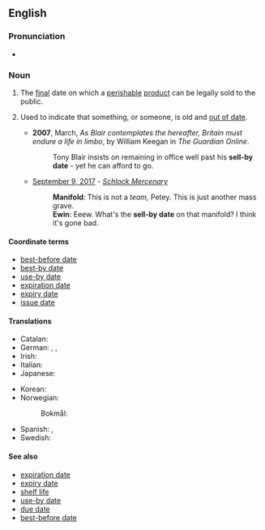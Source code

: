 ==English==

===Pronunciation===
* {{audio|En-au-sell-by date.ogg|Audio (AU)|lang=en}}

===Noun===
{{en-noun|head=[[sell]]-[[by]] [[date]]}}

# The [[final]] date on which a [[perishable]] [[product]] can be legally sold to the public.
# {{lb|en|idiomatic|by extension}} Used to indicate that something, or someone, is old and [[out of date]].
#* '''2007''', March, ''As Blair contemplates the hereafter, Britain must endure a life in limbo'', by William Keegan in ''The Guardian Online''.
#*: Tony Blair insists on remaining in office well past his '''sell-by date''' - yet he can afford to go.
#* [http://www.schlockmercenary.com/2017-09-09 September 9, 2017] - <em>[[w:Schlock Mercenary|Schlock Mercenary]]</em>
#*: '''Manifold''': This is not a ''team,'' Petey. This is just another mass grave.<br/>'''Ewin''': Eeew. What's the '''sell-by date''' on that manifold? I think it's gone bad. 

====Coordinate terms====
* [[best-before date]]
* [[best-by date]]
* [[use-by date]]
* [[expiration date]]
* [[expiry date]]
* [[issue date]]

====Translations====
{{trans-top|final date on which a product can be sold}}
* Catalan: {{t|ca|data de caducitat|f}}
* German: {{t+|de|Mindesthaltbarkeitsdatum|n}}, {{t+|de|MHD}}, {{t+|de|Verfallsdatum|n}}
* Irish: {{t|ga|spriocdháta díola|m}}
* Italian: {{t|it|data di scadenza|f}}
* Japanese: {{t|ja|(包装食品などの)販売有効期限の日付}}
{{trans-mid}}
* Korean: {{t|ko|(상품의) 유통 기한}}
* Norwegian:
*: Bokmål: {{t|nb|[[siste]] [[salgsdato]]|m}}
* Spanish: {{t|es|fecha de caducidad|f}}, {{t|es|fecha de vencimiento|f}}
* Swedish: {{t|sv|bäst före-datum|n}}
{{trans-bottom}}

====See also====
* [[expiration date]]
* [[expiry date]]
* [[shelf life]]
* [[use-by date]]
* [[due date]]
* [[best-before date]]